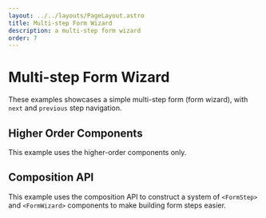 ```yaml
---
layout: ../../layouts/PageLayout.astro
title: Multi-step Form Wizard
description: a multi-step form wizard
order: 7
---
```


# Multi-step Form Wizard

These examples showcases a simple multi-step form (form wizard), with `next` and `previous` step navigation.

## Higher Order Components

This example uses the higher-order components only.

<live-example id="vee-validate-v4-hoc-multi-step-form"></live-example>

## Composition API

This example uses the composition API to construct a system of `<FormStep>` and `<FormWizard>` components to make building form steps easier.

<live-example id="vee-validate-v4-multi-step-form-composition"></live-example>
